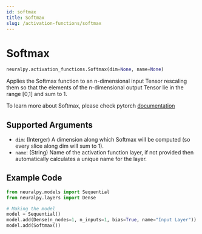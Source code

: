 ```yaml
---
id: softmax
title: Softmax
slug: /activation-functions/softmax
---
```

# Softmax

```python
neuralpy.activation_functions.Softmax(dim=None, name=None)
```

Applies the Softmax function to an n-dimensional input Tensor rescaling them so that the elements of the n-dimensional output Tensor lie in the range [0,1] and sum to 1.

To learn more about Softmax, please check pytorch [documentation](https://pytorch.org/docs/stable/generated/torch.nn.Softmax.html#torch.nn.Softmax)

## Supported Arguments

- `dim`: (Interger) A dimension along which Softmax will be computed (so every slice along dim will sum to 1).
- `name`: (String) Name of the activation function layer, if not provided then automatically calculates a unique name for the layer.

## Example Code

```python
from neuralpy.models import Sequential
from neuralpy.layers import Dense

# Making the model
model = Sequential()
model.add(Dense(n_nodes=1, n_inputs=1, bias=True, name="Input Layer"))
model.add(Softmax())
```
